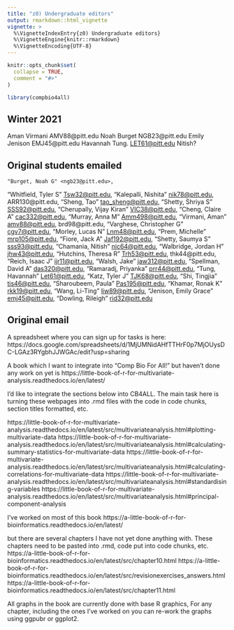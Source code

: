 ```yaml
---
title: "z0) Undergraduate editors"
output: rmarkdown::html_vignette
vignette: >
  %\VignetteIndexEntry{z0) Undergraduate editors}
  %\VignetteEngine{knitr::rmarkdown}
  %\VignetteEncoding{UTF-8}
---
```


```r
knitr::opts_chunk$set(
  collapse = TRUE,
  comment = "#>"
)
```

```r
library(compbio4all)
```



## Winter 2021

Aman Virmani AMV88@pitt.edu
Noah Burget NGB23@pitt.edu
Emily Jenison EMJ45@pitt.edu
Havannah Tung. <LET61@pitt.edu>
Nitish?


## Original students emailed
	"Burget, Noah G" <ngb23@pitt.edu>,
"Whitfield, Tyler S" <Tsw32@pitt.edu>,
"Kalepalli, Nishita" <nik78@pitt.edu>,
ARR130@pitt.edu,
"Sheng, Tao" <tao_sheng@pitt.edu>,
"Shetty, Shriya S" <SSS92@pitt.edu>,
"Cherupally, Vijay Kiran" <VIC38@pitt.edu>,
"Cheng, Claire A" <cac332@pitt.edu>,
"Murray, Anna M" <Amm498@pitt.edu>,
"Virmani, Aman" <amv88@pitt.edu>,
brd98@pitt.edu,
"Varghese, Christopher G" <cgv7@pitt.edu>,
"Morley, Lucas N" <Lnm48@pitt.edu>,
"Prem, Michelle" <mrp105@pitt.edu>,
"Fiore, Jack A" <Jaf192@pitt.edu>,
"Shetty, Saumya S" <sss93@pitt.edu>,
"Chamania, Nitish" <nic64@pitt.edu>,
"Walbridge, Jordan H" <jhw43@pitt.edu>,
"Hutchins, Theresa R" <Trh53@pitt.edu>,
thk44@pitt.edu,
"Reich, Isaac J" <ijr11@pitt.edu>,
"Walsh, Jake" <jaw312@pitt.edu>,
"Spellman, David A" <das320@pitt.edu>,
"Ramaradj, Priyanka" <prr44@pitt.edu>,
"Tung, Havannah" <Let61@pitt.edu>,
"Katz, Tyler J" <TJK68@pitt.edu>,
"Shi, Tingjia" <tis46@pitt.edu>,
"Sharoubeem, Paula" <Pas195@pitt.edu>,
"Khamar, Ronak K" <rkk19@pitt.edu>,
"Wang, Li-Ting" <liw89@pitt.edu>,
"Jenison, Emily Grace" <emj45@pitt.edu>,
"Dowling, Rileigh" <rid32@pitt.edu>



## Original email

A spreadsheet where you can sign up for tasks is here:
https://docs.google.com/spreadsheets/d/1MjUMNidAHfTTHrF0p7MjOUysDC-LGAz3RYgbhJJWGAc/edit?usp=sharing


A book which I want to integrate into "Comp Bio For All!" but haven't done any work on yet is
https://little-book-of-r-for-multivariate-analysis.readthedocs.io/en/latest/

I'd like to integrate the sections below into CB4ALL.  The main task here is turning these webpages into .rmd files with the code in code chunks, section titles formatted, etc.

https://little-book-of-r-for-multivariate-analysis.readthedocs.io/en/latest/src/multivariateanalysis.html#plotting-multivariate-data
https://little-book-of-r-for-multivariate-analysis.readthedocs.io/en/latest/src/multivariateanalysis.html#calculating-summary-statistics-for-multivariate-data
https://little-book-of-r-for-multivariate-analysis.readthedocs.io/en/latest/src/multivariateanalysis.html#calculating-correlations-for-multivariate-data
https://little-book-of-r-for-multivariate-analysis.readthedocs.io/en/latest/src/multivariateanalysis.html#standardising-variables
https://little-book-of-r-for-multivariate-analysis.readthedocs.io/en/latest/src/multivariateanalysis.html#principal-component-analysis 

I've worked on most of this book
https://a-little-book-of-r-for-bioinformatics.readthedocs.io/en/latest/

but there are several chapters I have not yet done anything with.  These chapters need to be pasted into .rmd, code put into code chunks, etc.
https://a-little-book-of-r-for-bioinformatics.readthedocs.io/en/latest/src/chapter10.html
https://a-little-book-of-r-for-bioinformatics.readthedocs.io/en/latest/src/revisionexercises_answers.html
https://a-little-book-of-r-for-bioinformatics.readthedocs.io/en/latest/src/chapter11.html

All graphs in the book are currently done with base R graphics,  For any chapter, including the ones I've worked on you can re-work the graphs using ggpubr or ggplot2.
